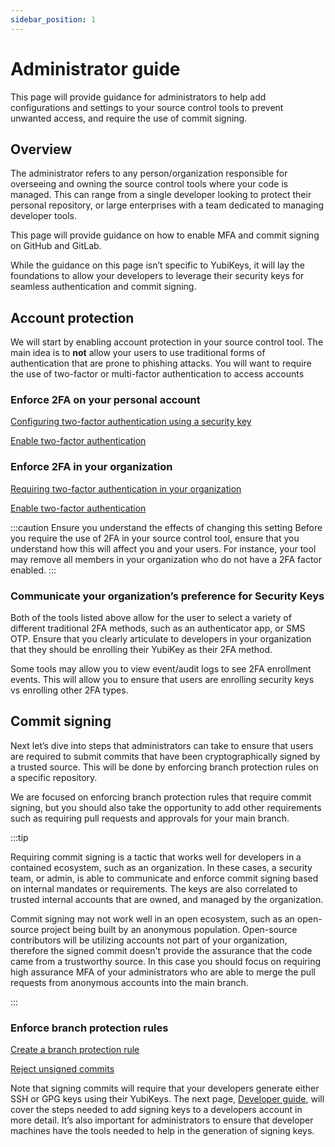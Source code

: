```yaml
---
sidebar_position: 1
---
```



# Administrator guide

This page will provide guidance for administrators to help add configurations and settings to your source control tools to prevent unwanted access, and require the use of commit signing.

## Overview

The administrator refers to any person/organization responsible for overseeing and owning the source control tools where your code is managed. This can range from a single developer looking to protect their personal repository, or large enterprises with a team dedicated to managing developer tools.

This page will provide guidance on how to enable MFA and commit signing on GitHub and GitLab.

While the guidance on this page isn’t specific to YubiKeys, it will lay the foundations to allow your developers to leverage their security keys for seamless authentication and commit signing.

## Account protection

We will start by enabling account protection in your source control tool. The main idea is to **not** allow your users to use traditional forms of authentication that are prone to phishing attacks. You will want to require the use of two-factor or multi-factor authentication to access accounts

### Enforce 2FA on your personal account

<Tabs groupId="source-control-type" className="my_tabs">
  <TabItem value="GitHub" label="GitHub" default>

[Configuring two-factor authentication using a security
key](https://docs.github.com/en/authentication/securing-your-account-with-two-factor-authentication-2fa/configuring-two-factor-authentication#configuring-two-factor-authentication-using-a-security-key)

  </TabItem>
  <TabItem value="GitLab" label="GitLab">

[Enable two-factor authentication](https://docs.gitlab.com/ee/user/profile/account/two_factor_authentication.html#enable-two-factor-authentication)

  </TabItem>
</Tabs>

### Enforce 2FA in your organization

<Tabs groupId="source-control-type" className="my_tabs">
  <TabItem value="GitHub" label="GitHub" default>

[Requiring two-factor authentication in your organization](https://docs.github.com/en/organizations/keeping-your-organization-secure/managing-two-factor-authentication-for-your-organization/requiring-two-factor-authentication-in-your-organization#requiring-two-factor-authentication-in-your-organization)

  </TabItem>
  <TabItem value="GitLab" label="GitLab">

[Enable two-factor authentication](https://docs.gitlab.com/ee/user/profile/account/two_factor_authentication.html#enable-two-factor-authentication)

  </TabItem>
</Tabs>

:::caution Ensure you understand the effects of changing this setting
Before you require the use of 2FA in your source control tool, ensure that you understand how this will affect you and your users. For instance, your tool may remove all members in your organization who do not have a 2FA factor enabled.
:::

### Communicate your organization’s preference for Security Keys

Both of the tools listed above allow for the user to select a variety of different traditional 2FA methods, such as an authenticator app, or SMS OTP. Ensure that you clearly articulate to developers in your organization that they should be enrolling their YubiKey as their 2FA method.

Some tools may allow you to view event/audit logs to see 2FA enrollment events. This will allow you to ensure that users are enrolling security keys vs enrolling other 2FA types.

## Commit signing

Next let’s dive into steps that administrators can take to ensure that users are required to submit commits that have been cryptographically signed by a trusted source. This will be done by enforcing branch protection rules on a specific repository.

We are focused on enforcing branch protection rules that require commit signing, but you should also take the opportunity to add other requirements such as requiring pull requests and approvals for your main branch.

:::tip

Requiring commit signing is a tactic that works well for developers in a contained ecosystem, such as an organization. In these cases, a security team, or admin, is able to communicate and enforce commit signing based on internal mandates or requirements. The keys are also correlated to trusted internal accounts that are owned, and managed by the organization.

Commit signing may not work well in an open ecosystem, such as an open-source project being built by an anonymous population. Open-source contributors will be utilizing accounts not part of your organization, therefore the signed commit doesn't provide the assurance that the code came from a trustworthy source. In this case you should focus on requiring high assurance MFA of your administrators who are able to merge the pull requests from anonymous accounts into the main branch.

:::

### Enforce branch protection rules

<Tabs groupId="source-control-type" className="my_tabs">
  <TabItem value="GitHub" label="GitHub" default>

[Create a branch protection rule](https://docs.github.com/en/repositories/configuring-branches-and-merges-in-your-repository/managing-protected-branches/managing-a-branch-protection-rule#creating-a-branch-protection-rule)

  </TabItem>

  <TabItem value="GitLab" label="GitLab">

[Reject unsigned commits](https://docs.gitlab.com/ee/user/project/repository/push_rules.html#prevent-unintended-consequences)

  </TabItem>
</Tabs>

Note that signing commits will require that your developers generate either SSH or GPG keys using their YubiKeys. The next page, [Developer guide](/docs/guides/developers), will cover the steps needed to add signing keys to a developers account in more detail. It’s also important for administrators to ensure that developer machines have the tools needed to help in the generation of signing keys.
